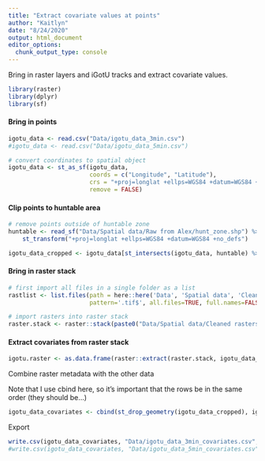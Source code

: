 ```yaml
---
title: "Extract covariate values at points"
author: "Kaitlyn"
date: "8/24/2020"
output: html_document
editor_options: 
  chunk_output_type: console
---
```


Bring in raster layers and iGotU tracks and extract covariate values.

```r
library(raster)
library(dplyr)
library(sf)
```

#### Bring in points

```r
igotu_data <- read.csv("Data/igotu_data_3min.csv")
#igotu_data <- read.csv("Data/igotu_data_5min.csv")

# convert coordinates to spatial object
igotu_data <- st_as_sf(igotu_data, 
                       coords = c("Longitude", "Latitude"),
                       crs = "+proj=longlat +ellps=WGS84 +datum=WGS84 +no_defs",
                       remove = FALSE)
```

#### Clip points to huntable area

```r
# remove points outside of huntable zone
huntable <- read_sf("Data/Spatial data/Raw from Alex/hunt_zone.shp") %>% 
    st_transform("+proj=longlat +ellps=WGS84 +datum=WGS84 +no_defs")

igotu_data_cropped <- igotu_data[st_intersects(igotu_data, huntable) %>% lengths > 0,]
```

#### Bring in raster stack
```r
# first import all files in a single folder as a list 
rastlist <- list.files(path = here::here('Data', 'Spatial data', 'Cleaned rasters'),
                       pattern='.tif$', all.files=TRUE, full.names=FALSE)

# import rasters into raster stack
raster.stack <- raster::stack(paste0("Data/Spatial data/Cleaned rasters/", rastlist))
```

#### Extract covariates from raster stack

```r
igotu.raster <- as.data.frame(raster::extract(raster.stack, igotu_data_cropped)) 
```


Combine raster metadata with the other data 

Note that I use cbind here, so it's important that the rows be in the same order (they should be...)
```r
igotu_data_covariates <- cbind(st_drop_geometry(igotu_data_cropped), igotu.raster) 
```

Export
```r
write.csv(igotu_data_covariates, "Data/igotu_data_3min_covariates.csv", row.names = F)
#write.csv(igotu_data_covariates, "Data/igotu_data_5min_covariates.csv", row.names = F)
```

